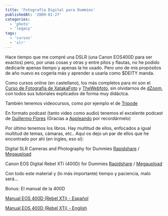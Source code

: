 ```yaml
---
title: 'Fotografía Digital para Dummies'
publishedAt: '2009-01-27'
categories:
  - 'photo'
  - 'legacy'
tags:
  - 'cursos'
  - 'slr'
---
```


Hace tiempo que me compré una DSLR (una Canon EOS400D para ser exactos) pero, por unas cosas y otras y entre pitos y flautas, no he podido dedicarle apenas tiempo y apenas la he usado. Pero uno de mis propósitos de año nuevo es cogerla más y aprender a usarla como $DEITY manda.

Como cursos online (en castellano), los más completos para mi son el [Curso de Fotografía de XatakaFoto](http://www.xatakafoto.com/2007/11/27-curso-de-fotografia-indice) y [TheWebfoto](http://www.thewebfoto.com/), sin olvidarnos de [dZoom](http://www.dzoom.org.es/), con todos sus tutoriales explicados de forma muy didáctca.

También tenemos videocursos, como por ejemplo el de [Tripode](http://es.youtube.com/view_play_list?p=FFE7BB763F2EBBCB)

En formato podcast (tanto video como audio) tenemos el excelente podcast de [Guillermo Flores](http://www.memoflores.com/podcast/) (Gracias a [Appleando](http://www.appleando.com/) por recordármelo)

Por último tenemos los libros. Hay multitud de ellos, enfocados a igual multitud de temas, cámaras, etc.. Aquí os dejo un par de ellos que he encontrado por ahí (en ingles, eso si):

Digital SLR Cameras and Photography for Dummies [Rapidshare](http://rapidshare.com/files/190060382/For.Dummies.Digital.SLR.Cameras.and.Photography.For.Dummies.2nd.Edition.Oct.2007.rar.html) / [Megaupload](http://www.megaupload.com/?d=JEA1E86K)

Canon EOS Digital Rebel XTi (400D) for Dummies [Rapidshare](http://rapidshare.com/files/190057456/For.Dummies.Canon.EOS.Digital.Rebel.XTi.400D.For.Dummies.May.2008.rar.html) / [Megaupload](http://www.megaupload.com/?d=O6VIQN5T)

Con todo este material y (lo más importante) tiempo y paciencia, malo será...

Bonus: El manual de la 400D

[Manual EOS 400D (Rebel XTi) - Español](http://rick.jinlabs.com/stuff/EOSDRXTi400DIM-ES.pdf)

[Manual EOS 400D (Rebel XTi) - English](http://rick.jinlabs.com/stuff/EOSDRXTi400DIM-EN.pdf)
